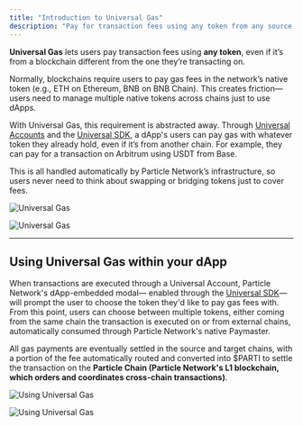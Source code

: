 ```yaml
---
title: "Introduction to Universal Gas"
description: "Pay for transaction fees using any token from any source chain."
---
```


**Universal Gas** lets users pay transaction fees using **any token**, even if it’s from a blockchain different from the one they’re transacting on.

Normally, blockchains require users to pay gas fees in the network’s native token (e.g., ETH on Ethereum, BNB on BNB Chain). This creates friction—users need to manage multiple native tokens across chains just to use dApps.

With Universal Gas, this requirement is abstracted away. Through [Universal Accounts](/intro/universal-accounts) and the [Universal SDK](/universal-accounts/ua-reference/overview), a dApp's users can pay gas with whatever token they already hold, even if it’s from another chain. For example, they can pay for a transaction on Arbitrum using USDT from Base.

This is all handled automatically by Particle Network’s infrastructure, so users never need to think about swapping or bridging tokens just to cover fees.

<img
  className="block dark:hidden"
  src="/intro/images/universal-gas.png"
  alt="Universal Gas"
/>

<img
  className="hidden dark:block"
  src="/intro/images/universal-gas.png"
  alt="Universal Gas"
/>

---

## Using Universal Gas within your dApp

When transactions are executed through a Universal Account, Particle Network's dApp-embedded modal— enabled through the [Universal SDK](/universal-accounts/ua-reference/overview)— will prompt the user to choose the token they'd like to pay gas fees with. From this point, users can choose between multiple tokens, either coming from the same chain the transaction is executed on or from external chains, automatically consumed through Particle Network's native Paymaster.

All gas payments are eventually settled in the source and target chains, with a portion of the fee automatically routed and converted into $PARTI to settle the transaction on the **Particle Chain (Particle Network's L1 blockchain, which orders and coordinates cross-chain transactions)**.

<img
  className="block dark:hidden"
  src="/intro/images/using-universal-gas.jpg"
  alt="Using Universal Gas"
/>

<img
  className="hidden dark:block"
  src="/intro/images/using-universal-gas.jpg"
  alt="Using Universal Gas"
/>